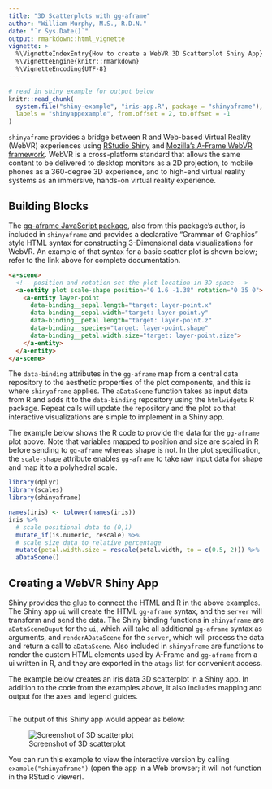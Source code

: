 ---
title: "3D Scatterplots with gg-aframe"
author: "William Murphy, M.S., R.D.N."
date: "`r Sys.Date()`"
output: rmarkdown::html_vignette
vignette: >
  %\VignetteIndexEntry{How to create a WebVR 3D Scatterplot Shiny App}
  %\VignetteEngine{knitr::rmarkdown}
  %\VignetteEncoding{UTF-8}
---

```{r setup, include=FALSE}
# read in shiny example for output below
knitr::read_chunk(
  system.file("shiny-example", "iris-app.R", package = "shinyaframe"),
  labels = "shinyappexample", from.offset = 2, to.offset = -1
)
```

`shinyaframe` provides a bridge between R and 
Web-based Virtual Reality (WebVR)
experiences using
[RStudio Shiny](https://www.rstudio.com/products/shiny-2/) and
[Mozilla's A-Frame WebVR framework](https://aframe.io).
WebVR is a cross-platform standard that allows the same
content to be delivered to desktop monitors as a 2D projection, 
to mobile phones as a 360-degree 3D experience, and to high-end
virtual reality systems as an immersive, hands-on virtual reality experience.

## Building Blocks

The [gg-aframe JavaScript package](https://github.com/wmurphyrd/gg-aframe),
also from this package's author, is included in `shinyaframe` and
provides a declarative "Grammar of Graphics" style HTML
syntax for constructing 3-Dimensional data visualizations for WebVR. An example
of that syntax for a basic scatter plot is shown below; refer to the link above
for complete documentation. 

```html
<a-scene>
  <!-- position and rotation set the plot location in 3D space -->
  <a-entity plot scale-shape position="0 1.6 -1.38" rotation="0 35 0">
    <a-entity layer-point 
      data-binding__sepal.length="target: layer-point.x"
      data-binding__sepal.width="target: layer-point.y"
      data-binding__petal.length="target: layer-point.z"
      data-binding__species="target: layer-point.shape"
      data-binding__petal.width.size="target: layer-point.size">
    </a-entity>
  </a-entity>
</a-scene>
```

The `data-binding` attributes in the `gg-aframe` map from a central
data repository to the aesthetic properties of the plot components, and this
is where `shinyaframe` applies. The `aDataScene` function takes as input
data from R and adds it to the `data-binding` repository
using the `htmlwidgets` R package. 
Repeat calls will update the repository and the plot so that
interactive visualizations are simple to implement in a Shiny app.

The example below shows the R code to provide the data for the `gg-aframe`
plot above. Note that variables mapped to position and size are scaled
in R before sending to `gg-aframe` whereas shape is not. In the plot
specification, the `scale-shape` attribute enables `gg-aframe` to take
raw input data for shape and map it to a polyhedral scale. 

```{r, eval=FALSE}
library(dplyr)
library(scales)
library(shinyaframe)

names(iris) <- tolower(names(iris))
iris %>%
  # scale positional data to (0,1)
  mutate_if(is.numeric, rescale) %>%
  # scale size data to relative percentage
  mutate(petal.width.size = rescale(petal.width, to = c(0.5, 2))) %>%
  aDataScene()
```

## Creating a WebVR Shiny App

Shiny provides the glue to connect the HTML and R in the above examples. 
The Shiny app `ui` will create the HTML `gg-aframe` syntax, and the `server`
will transform and send the data. The Shiny binding functions in
`shinyaframe` are `aDataSceneOuput` for the `ui`,
which will take all additional `gg-aframe` syntax as arguments, 
and `renderADataScene` for the `server`, which will process the data and
return a call to `aDataScene`. Also included in `shinyaframe` are
functions to render
the custom HTML elements used by A-Frame and `gg-aframe` from a ui
written in R, and they are exported in the `atags` list for convenient access.

The example below creates an iris data 3D scatterplot 
in a Shiny app. In addition to the code from the examples above,
it also includes mapping and output for the axes and legend
guides.

```{r shinyappexample, eval=FALSE}

```

The output of this Shiny app would appear as below:

![Screenshot of 3D scatterplot](scatterplot3d.png)

You can run this example to view the interactive version
by calling `example("shinyaframe")` 
(open the app in a Web browser; it will not function in the RStudio viewer).

